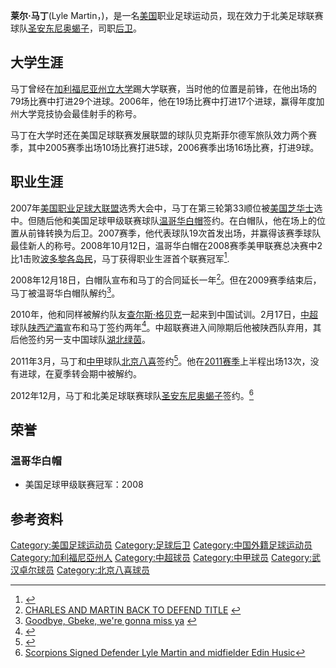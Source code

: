 {{Infobox Football biography
| playername           = 莱尔·马丁<br />Lyle Martin
| image                = [[Image:Lyle-martin-08-09-13.jpg|175px]]
| fullname             = Lyle Martin
| dateofbirth          = {{birth date and age|1985|3|25}}
| cityofbirth          = [[贝克斯菲尔德_(加利福尼亚州)|贝克斯菲尔德]]
| countryofbirth       = {{USA}}
| height               = {{height|ft=6|in=1}}
| position             = [[后卫_(足球)|后卫]]，[[前鋒_(足球)|前鋒]]
| currentclub          = [[圣安东尼奥蝎子足球俱乐部|圣安东尼奥蝎子]]
| clubnumber           = 2
| youthyears           = 2004–2006
| youthclubs           = 加利福尼亚州立大学
| years                = 2005–2006<br />2007–2009<br />2010<br />2010<br />2011<br />2013-
| clubs                = 贝克斯菲尔德军旅<br />[[温哥华白帽足球俱乐部|温哥华白帽]]<br />[[陕西中建|陕西中建]]<br />[[湖北绿茵|湖北绿茵]]<br />[[北京八喜|北京八喜]]<br />[[圣安东尼奥蝎子足球俱乐部|圣安东尼奥蝎子]]
| caps(goals)          = 26 (14)<br />64 {{0}}(2)<br />{{0}}5 {{0}}(1)<br /> 13 {{0}}(3)<br />13 {{0}}(0)
| nationalyears        = 
| nationalteam         = 
| nationalcaps(goals)  = 
| medaltemplates       =
| pcupdate             = 2011年7月30日
| ntupdate             = 
}}

'''莱尔·马丁'''(Lyle Martin，{{bd|1985年|3月25日|||Martin, Lyle}})，是一名[[美国|美国]]职业足球运动员，现在效力于北美足球联赛球队[[圣安东尼奥蝎子足球俱乐部|圣安东尼奥蝎子]]，司职[[后卫_(足球)|后卫]]。

==大学生涯==
马丁曾经在[[加利福尼亚州立大学|加利福尼亚州立大学]]踢大学联赛，当时他的位置是前锋，在他出场的79场比赛中打进29个进球。2006年，他在19场比赛中打进17个进球，赢得年度加州大学竞技协会最佳射手的称号。

马丁在大学时还在美国足球联赛发展联盟的球队贝克斯菲尔德军旅队效力两个赛季，其中2005赛季出场10场比赛打进5球，2006赛季出场16场比赛，打进9球。

==职业生涯==
2007年[[美国职业足球大联盟|美国职业足球大联盟]]选秀大会中，马丁在第三轮第33顺位被[[美国芝华士|美国芝华士]]选中。但随后他和美国足球甲级联赛球队[[温哥华白帽足球俱乐部|温哥华白帽]]签约。在白帽队，他在场上的位置从前锋转换为后卫。2007赛季，他代表球队19次首发出场，并赢得该赛季球队最佳新人的称号。2008年10月12日，温哥华白帽在2008赛季美甲联赛总决赛中2比1击败[[波多黎各岛民足球俱乐部|波多黎各岛民]]，马丁获得职业生涯首个联赛冠军<ref>{{Cite web |url=http://www.whitecapsfc.com/schedule/match10120801.aspx |title=存档副本 |accessdate=2010-03-14 |archive-date=2010-06-03 |archive-url=https://web.archive.org/web/20100603025147/http://www.whitecapsfc.com/schedule/match10120801.aspx |dead-url=no }}</ref>. 

2008年12月18日，白帽队宣布和马丁的合同延长一年<ref>[http://www.bcsoccerweb.com/articles-december/whitecaps-dec-16-options.htm CHARLES AND MARTIN BACK TO DEFEND TITLE] {{webarchive|url=https://web.archive.org/web/20081219180730/http://www.bcsoccerweb.com/articles-december/whitecaps-dec-16-options.htm |date=2008-12-19 }}</ref>。但在2009赛季结束后，马丁被温哥华白帽队解约<ref>[http://www.theprovince.com/sports/Goodbye+Gbeke+gonna+miss/2135149/story.html# Goodbye, Gbeke, we're gonna miss ya] {{webarchive|url=https://web.archive.org/web/20100606080847/http://www.theprovince.com/sports/Goodbye%2BGbeke%2Bgonna%2Bmiss/2135149/story.html%23 |date=2010-06-06 }}</ref>。

2010年，他和同样被解约队友[[查尔斯·格贝克|查尔斯·格贝克]]一起来到中国试训。2月17日，[[中超|中超]]球队[[陕西浐灞|陕西浐灞]]宣布和马丁签约两年<ref>{{Cite web |url=http://sports.sohu.com/20100218/n270290069.shtml |title=首位美国外援加盟陕西 创球队史上最高年薪纪录 |access-date=2010-03-14 |archive-date=2010-02-22 |archive-url=https://web.archive.org/web/20100222031901/http://sports.sohu.com/20100218/n270290069.shtml |dead-url=no }}</ref>。中超联赛进入间隙期后他被陕西队弃用，其后他签约另一支中国球队[[湖北绿茵|湖北绿茵]]。

2011年3月，马丁和[[中甲|中甲]]球队[[北京八喜|北京八喜]]签约<ref>{{Cite web |url=http://sports.sina.com.cn/b/2011-03-21/00065497303.shtml |title=八喜正式签下九名新援 国安六小将携申花铁卫加盟 |accessdate=2011-03-21 |archive-date=2016-03-04 |archive-url=https://web.archive.org/web/20160304060917/http://sports.sina.com.cn/b/2011-03-21/00065497303.shtml |dead-url=no }}</ref>。他在[[2011年中国足球甲级联赛|2011赛季]]上半程出场13次，没有进球，在夏季转会期中被解约。

2012年12月，马丁和北美足球联赛球队[[圣安东尼奥蝎子足球俱乐部|圣安东尼奥蝎子]]签约。<ref>[http://www.sanantonioscorpions.com/team-news/item/429-scorpions-re-sign-ryan-cochrane-add-two-others-for-2013-season Scorpions Signed Defender Lyle Martin and midfielder Edin Husic]{{dead link|date=2018年4月 |bot=InternetArchiveBot |fix-attempted=yes }}</ref>

==荣誉==
===温哥华白帽===
* 美国足球甲级联赛冠军：2008

==参考资料== 
{{reflist}}

{{2010湖北东方国旅名单}}

{{DEFAULTSORT:Martin, Lyle}}
[[Category:美国足球运动员|Category:美国足球运动员]]
[[Category:足球后卫|Category:足球后卫]]
[[Category:中国外籍足球运动员|Category:中国外籍足球运动员]]
[[Category:加利福尼亞州人|Category:加利福尼亞州人]]
[[Category:中超球员|Category:中超球员]]
[[Category:中甲球员|Category:中甲球员]]
[[Category:武汉卓尔球员|Category:武汉卓尔球员]]
[[Category:北京八喜球员|Category:北京八喜球员]]